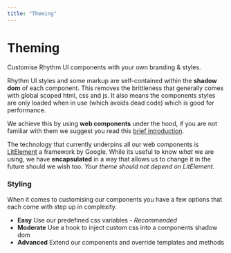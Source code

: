 ```yaml
---
title: "Theming"
---
```


# Theming

Customise Rhythm UI components with your own branding & styles.

Rhythm UI styles and some markup are self-contained within the **shadow dom** of each component. This removes the brittleness that 
generally comes with global scoped html, css and js. It also means the components styles are only loaded when in use (which avoids dead code) 
which is good for performance.

We achieve this by using **web components** under the hood, if you are not familiar with them we suggest you read this [brief introduction](https://www.webcomponents.org/introduction).

The technology that currently underpins all our web components is [LitElement](https://lit-element.polymer-project.org/guide) a framework by Google. While its useful to 
know *what* we are using, we have **encapsulated** in a way that allows us to change it in the future should we wish too. *Your theme should not depend on LitElement.*

### Styling

When it comes to customising our components you have a few options that each come with step up in complexity.

- **Easy** Use our predefined css variables - *Recommended*
- **Moderate** Use a hook to inject custom css into a components shadow dom
- **Advanced** Extend our components and override templates and methods



